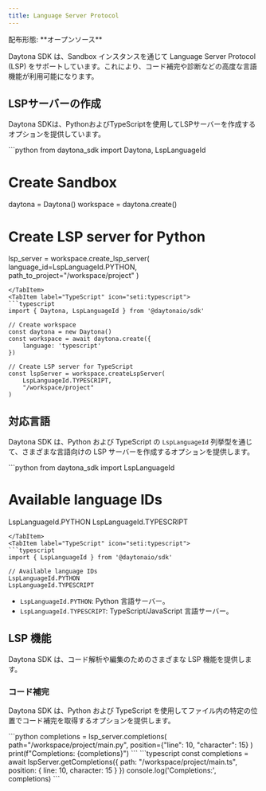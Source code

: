 ```yaml
---
title: Language Server Protocol
---
```



<Label>
  配布形態: **オープンソース**
</Label>

Daytona SDK は、Sandbox インスタンスを通じて Language Server Protocol (LSP) をサポートしています。これにより、コード補完や診断などの高度な言語機能が利用可能になります。

## LSPサーバーの作成

Daytona SDKは、PythonおよびTypeScriptを使用してLSPサーバーを作成するオプションを提供しています。

<Tabs>
<TabItem label="Python" icon="seti:python">
```python
from daytona_sdk import Daytona, LspLanguageId

# Create Sandbox

daytona = Daytona()
workspace = daytona.create()

# Create LSP server for Python

lsp_server = workspace.create_lsp_server(
    language_id=LspLanguageId.PYTHON,
    path_to_project="/workspace/project"
)

```
</TabItem>
<TabItem label="TypeScript" icon="seti:typescript">
```typescript
import { Daytona, LspLanguageId } from '@daytonaio/sdk'

// Create workspace
const daytona = new Daytona()
const workspace = await daytona.create({
    language: 'typescript'
})

// Create LSP server for TypeScript
const lspServer = workspace.createLspServer(
    LspLanguageId.TYPESCRIPT,
    "/workspace/project"
)
```

</TabItem>
</Tabs>

## 対応言語

Daytona SDK は、Python および TypeScript の `LspLanguageId` 列挙型を通じて、さまざまな言語向けの LSP サーバーを作成するオプションを提供します。

<Tabs>
<TabItem label="Python" icon="seti:python">
```python
from daytona_sdk import LspLanguageId

# Available language IDs

LspLanguageId.PYTHON
LspLanguageId.TYPESCRIPT

```
</TabItem>
<TabItem label="TypeScript" icon="seti:typescript">
```typescript
import { LspLanguageId } from '@daytonaio/sdk'

// Available language IDs
LspLanguageId.PYTHON      
LspLanguageId.TYPESCRIPT    
```

</TabItem>
</Tabs>

- `LspLanguageId.PYTHON`: Python 言語サーバー。
- `LspLanguageId.TYPESCRIPT`: TypeScript/JavaScript 言語サーバー。

## LSP 機能

Daytona SDK は、コード解析や編集のためのさまざまな LSP 機能を提供します。

### コード補完

Daytona SDK は、Python および TypeScript を使用してファイル内の特定の位置でコード補完を取得するオプションを提供します。

<Tabs>
<TabItem label="Python" icon="seti:python">
```python
completions = lsp_server.completions(
    path="/workspace/project/main.py",
    position={"line": 10, "character": 15}
)
print(f"Completions: {completions}")
```
</TabItem>
<TabItem label="TypeScript" icon="seti:typescript">
```typescript
const completions = await lspServer.getCompletions({
    path: "/workspace/project/main.ts",
    position: { line: 10, character: 15 }
})
console.log('Completions:', completions)
```
</TabItem>
</Tabs>
